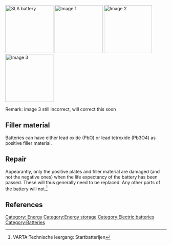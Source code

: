 [[File:SLA battery.png|thumb|right|150px|SLA battery]]
[[File:SLI_lead-acid_battery.png|thumb|right|150px|Image 1]]
[[File:Lead-acid battery grid and filler.png|thumb|right|150px|Image 2]]
[[File:EC battery electric wiring.png|thumb|right|150px|Image 3]]

Remark: image 3 still incorrect, will correct this soon

==Filler material==
Batteries can have either lead oxide (PbO) or lead tetroxide (Pb3O4) as positive filler material.

==Repair==
Appearantly, only the positive plates and filler material are damaged (and not the negative ones) when the life expectancy of the battery has been passed. These will thus generally need to be replaced. Any other parts of the battery will not.<ref>VARTA:Technische leergang: Startbatterijen</ref>

==References==
{{reflist}} 

[[Category: Energy]]
[[Category:Energy storage]]
[[Category:Electric batteries]]
[[Category:Batteries]]